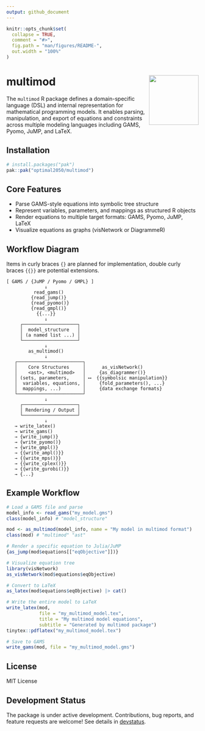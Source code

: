 ```yaml
---
output: github_document
---
```


<!-- README.md is generated from README.Rmd. Please edit that file -->

```r
knitr::opts_chunk$set(
  collapse = TRUE,
  comment = "#>",
  fig.path = "man/figures/README-",
  out.width = "100%"
)
```

# multimod <img src="man/figures/logo.png" align="right" height="130"/>

<!-- badges: start -->
<!-- badges: end -->

The `multimod` R package defines a domain-specific language (DSL) and internal representation for mathematical programming models. It enables parsing, manipulation, and export of equations and constraints across multiple modeling languages including GAMS, Pyomo, JuMP, and LaTeX.

## Installation

``` r
# install.packages("pak")
pak::pak("optimal2050/multimod")
```

## Core Features

- Parse GAMS-style equations into symbolic tree structure
- Represent variables, parameters, and mappings as structured R objects
- Render equations to multiple target formats: GAMS, Pyomo, JuMP, LaTeX
- Visualize equations as graphs (visNetwork or DiagrammeR)

## Workflow Diagram
Items in curly braces `{}` are planned for implementation, 
double curly braces `{{}}` are potential extensions.

```text
[ GAMS / {JuMP / Pyomo / GMPL} ]
              ↓
          read_gams()
         {read_jump()}
         {read_pyomo()}
         {read_gmpl()}
           {{...}}
              ↓
     ┌────────────────────┐
     │  model_structure   │
     │ (a named list ...) │
     └────────────────────┘
              ↓
        as_multimod()
              ↓
   ┌────────────────────────┐
   │    Core Structures     │      as_visNetwork() 
   │    <ast>, <multimod>   │     {as_diagrammer()} 
   │ (sets, parameters,     │ ⟷  {{symbolsic manipulation}}  
   │  variables, equations, │     {fold_parameters(), ...}
   │  mappings, ...)        │     {data exchange formats}
   └────────────────────────┘
              ↓
     ┌────────────────────┐
     │ Rendering / Output │
     └────────────────────┘
              ↓
   → write_latex()
   → write_gams()
   → {write_jump()}
   → {write_pyomo()}
   → {write_gmpl()}
   → {{write_ampl()}}
   → {{write_mps()}}
   → {{write_cplex()}}
   → {{write_gurobi()}}
   → {...}

```

## Example Workflow

```r
# Load a GAMS file and parse
model_info <- read_gams("my_model.gms")
class(model_info) # "model_structure"

mod <- as_multimod(model_info, name = "My model in multimod format")
class(mod) # "multimod" "ast"

# Render a specific equation to Julia/JuMP
{as_jump(mod$equations[["eqObjective"]])}

# Visualize equation tree
library(visNetwork)
as_visNetwork(mod$equations$eqObjective)

# Convert to LaTeX
as_latex(mod$equations$eqObjective) |> cat()

# Write the entire model to LaTeX
write_latex(mod, 
            file = "my_multimod_model.tex",
            title = "My multimod model equations",
            subtitle = "Generated by multimod package")
tinytex::pdflatex("my_multimod_model.tex")

# Save to GAMS
write_gams(mod, file = "my_multimod_model.gms")

```

## License

MIT License

## Development Status
The package is under active development. Contributions, bug reports, and feature requests are welcome! See details in [devstatus](...).


